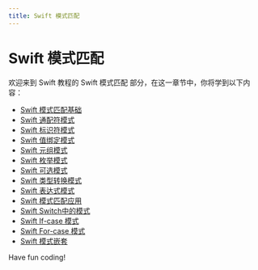```yaml
---
title: Swift 模式匹配
---
```


# Swift 模式匹配

欢迎来到 Swift 教程的 Swift 模式匹配 部分，在这一章节中，你将学到以下内容：

- [Swift 模式匹配基础](./0-swift-pattern-matching-basics.mdx)
- [Swift 通配符模式](./1-swift-wildcard-pattern.mdx)
- [Swift 标识符模式](./2-swift-identifier-pattern.mdx)
- [Swift 值绑定模式](./3-swift-value-binding-mode.mdx)
- [Swift 元组模式](./4-swift-tuple-pattern.mdx)
- [Swift 枚举模式](./5-swift-enumeration-pattern.mdx)
- [Swift 可选模式](./6-swift-optional-mode.mdx)
- [Swift 类型转换模式](./7-swift-type-conversion-mode.mdx)
- [Swift 表达式模式](./8-swift-expression-patterns.mdx)
- [Swift 模式匹配应用](./9-swift-pattern-matching-application.mdx)
- [Swift Switch中的模式](./10-patterns-in-swift-switch.mdx)
- [Swift If-case 模式](./11-swift-if-case-pattern.mdx)
- [Swift For-case 模式](./12-swift-for-case-pattern.mdx)
- [Swift 模式嵌套](./13-swift-pattern-nesting.mdx)

Have fun coding!